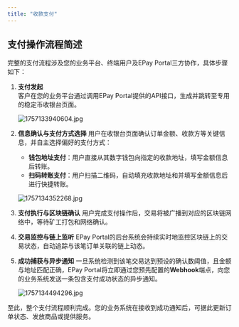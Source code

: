 ```yaml
---
title: "收款支付"
---
```


## 支付操作流程简述

完整的支付流程涉及您的业务平台、终端用户及EPay Portal三方协作，具体步骤如下：

1. **支付发起**\
   客户在您的业务平台通过调用EPay Portal提供的API接口，生成并跳转至专用的稳定币收银台页面。

   ![1757133940604.jpg](/images/1757133940604.jpg)
2. **信息确认与支付方式选择**
   用户在收银台页面确认订单金额、收款方等关键信息，并自主选择偏好的支付方式：
   - **钱包地址支付**：用户直接从其数字钱包向指定的收款地址，填写金额信息后转账。
   - **扫码转账支付**：用户扫描二维码，自动填充收款地址和并填写金额信息后进行快捷转账。

   <img
     src="/images/1757134352268.jpg"
     alt="1757134352268.jpg"
     title="1757134352268.jpg"
     className="mx-auto"
   />
3. **支付执行与区块链确认**
   用户完成支付操作后，交易将被广播到对应的区块链网络中，等待矿工打包和网络确认。
4. **交易监控与链上监听**
   EPay Portal的后台系统会持续实时地监控区块链上的交易状态，自动追踪与该笔订单关联的链上动态。
5. **成功捕获与异步通知**
   一旦系统检测到该笔交易达到预设的确认数阈值，且金额与地址匹配正确，EPay Portal将立即通过您预先配置的**Webhook**端点，向您的业务系统发送一条包含支付成功状态的异步通知。

   ![1757134494296.jpg](/images/1757134494296.jpg)

至此，整个支付流程顺利完成。您的业务系统在接收到成功通知后，可据此更新订单状态、发放商品或提供服务。